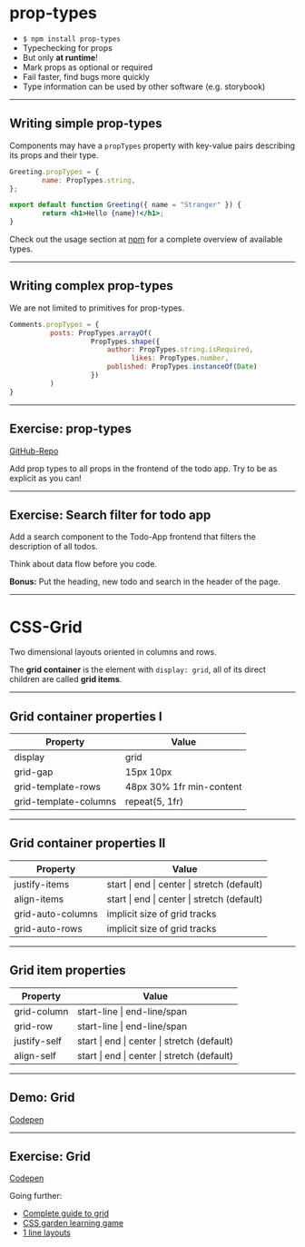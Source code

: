 # prop-types

-   `$ npm install prop-types`
-   Typechecking for props
-   But only **at runtime**!
-   Mark props as optional or required
-   Fail faster, find bugs more quickly
-   Type information can be used by other software (e.g. storybook)

---

## Writing simple prop-types

Components may have a `propTypes` property with key-value pairs describing its props and their type.

```jsx
Greeting.propTypes = {
        name: PropTypes.string,
};

export default function Greeting({ name = "Stranger" }) {
        return <h1>Hello {name}!</h1>;
}
```

Check out the usage section at [npm](https://www.npmjs.com/package/prop-types#usage) for a complete overview of available types.

---

## Writing complex prop-types

We are not limited to primitives for prop-types.

```jsx
Comments.propTypes = {
	      posts: PropTypes.arrayOf(
		            PropTypes.shape({
                        author: PropTypes.string.isRequired,
			                  likes: PropTypes.number,
                        published: PropTypes.instanceOf(Date)
		            })
	      )
}
```

---

## Exercise: prop-types

[GitHub-Repo](https://github.com/neuefische/hh-2020-j1-todo-web-app)

Add prop types to all props in the frontend of the todo app. Try to be as explicit as you can!

---

## Exercise: Search filter for todo app

Add a search component to the Todo-App frontend that filters the description of all todos.

Think about data flow before you code.

**Bonus:** Put the heading, new todo and search in the header of the page.

---

# CSS-Grid
Two dimensional layouts oriented in columns and rows. 

The **grid container** is the element with `display: grid`, all of its direct children are called **grid items**. 

---

## Grid container properties I

|Property|Value|
|---|---|
|display|grid|
|grid-gap|15px 10px |
|grid-template-rows | 48px 30% 1fr min-content|
|grid-template-columns | repeat(5, 1fr) |

---

## Grid container properties II
|Property|Value|
|---|---|
|justify-items| start \| end \| center \| stretch (default)|
|align-items|  start \| end \| center \| stretch (default)|
|grid-auto-columns | implicit size of grid tracks|
|grid-auto-rows | implicit size of grid tracks |

---

## Grid item properties

|Property|Value|
|---|---|
|grid-column| start-line \| end-line/span |
|grid-row| start-line \| end-line/span|
|justify-self | start \| end \| center \| stretch (default)|
|align-self | start \| end \| center \| stretch (default) |

---

## Demo: Grid

[Codepen](https://codepen.io/jamarob/pen/qBNNGNR)

---

## Exercise: Grid

[Codepen](https://codepen.io/jamarob/pen/pobbmNX)

Going further:
- [Complete guide to grid](https://css-tricks.com/snippets/css/complete-guide-grid/)
- [CSS garden learning game](https://cssgridgarden.com/)
- [1 line layouts](https://1linelayouts.glitch.me/)


